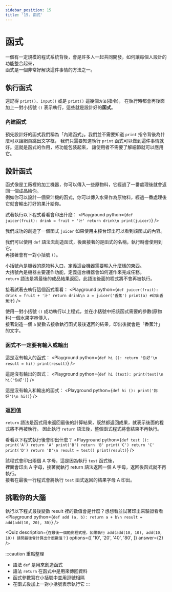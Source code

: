 ```yaml
---
sidebar_position: 15
title: '15. 函式'
---
```


# 函式
一個有一定規模的程式系統背後，會是許多人一起共同開發，如何讓每個人設計的功能整合起來，<br/>
函式是一個非常好解決這件事情的方法之一。

## 執行函式
還記得 `print()`、`input()` 或是 `print()` 這幾個`方法`(指令)，
在執行時都會再後面加上一對小括號 `()` 表示執行，這些就是設計好的**函式**。

### 內建函式
預先設計好的函式我們稱為「內建函式」。我們並不需要知道 `print` 指令背後為什麼可以讓網頁跳出文字框，
我們只需要知道執行 `print` 函式可以做到這件事情就好。這就是函式的作用，將功能包裝起來，
讓使用者不需要了解細節就可以應用它。

## 設計函式
函式像是工廠裡的加工機器，你可以傳入一些原物料，它經過了一番處理後就會返回一個成品給你。<br/>
例如你可以設計一個果汁機的函式，你可以傳入水果作為原物料，經過一番處理後它就會輸出打好的果汁給你。

試著執行以下程式看看會印出什麼：
<Playground python={`
def juicer(fruit):
  drink = fruit + '汁'
  return drink\n
print(juicer)
`} />

我們成功的創造了一個函式 `juicer` 如果使用主控台印出可以看到該函式的內容。

我們可以使用 `def` 語法去創造函式，後面接著的是函式的名稱，執行時會使用到它。<br/>
再接著會有一對小括號 `()`。

小括號內是機器的原物料入口，定義這台機器需要輸入什麼樣的東西。<br/>
大括號內是機器主要運作功能，定義這台機器會如何運作來完成任務。<br/>
`return` 語法是將最後的成品結果返回，此語法後面的程式將不會再被執行。

接著試著去執行這個函式看看：
<Playground python={`
def juicer(fruit):
  drink = fruit + '汁'
  return drink\n
a = juicer('香蕉')
print(a) #印出香蕉汁
`} />

使用一對小括號 `()` 成功執行以上程式，並在小括號中把該函式需要的參數(原物料)一個水果字串傳入，<br/>
接著創造一個 `a` 變數去接收執行函式最後返回的結果，印出後就會是「香蕉汁」的文字。

### 函式不一定要有輸入或輸出
這是沒有輸入的函式：
<Playground python={`
def hi ():
  return '你好'\n
result = hi()
print(result)
`} />

這是沒有輸出的函式：
<Playground python={`
def hi (text):
  print(text)\n
hi('你好')
`} />

這是沒有輸入和輸出的函式：
<Playground python={`
def hi ():
  print('妳好')\n
hi()
`} />

### 返回值
`return` 語法是函式用來返回最後的計算結果，既然都返回成果，就表示後面的程式將不再被執行。
因此執行 `return` 語法後，整個函式程式將會結束不再執行。

看看以下程式執行後會印出什麼？
<Playground python={`
def test ():
  print('A')
  return 'A'
  print('B')
  return 'B'
  print('C')
  return 'C'
  print('D')
  return 'D'\n
result = test()
print(result)
`} />

該程式會印出兩個 A 字母，這是因為執行 `test` 函式後，<br/>
裡面會印出 A 字母，接著就執行 return 語法返回一個 A 字母，返回後函式就不再執行。<br/>
接著在最後一行程式會將執行 `test` 函式返回的結果字母 A 印出。

## 挑戰你的大腦
執行以下程式最後變數 result 裡的數值會是什麼？想想看並試著印出來驗證看看
<Playground python={`
def add (a, b):
  return a + b\n
result = add(add(10, 20), 30)
`} />

<Quiz
  description={`在最後一個範例程式裡，如果執行 add(add(10, 10), add(10, 10)) 請問最後會計算出什麼數值？`}
  options={[
    '10',
    '20',
    '40',
    '80',
  ]}
  answer={2}
/>

:::caution 重點整理
* 語法 `def` 是用來創造函式
* 語法 `return` 在函式中是用來傳回資料
* 函式參數寫在小括號中並用逗號相隔
* 在函式後加上一對小括號表示執行它
:::